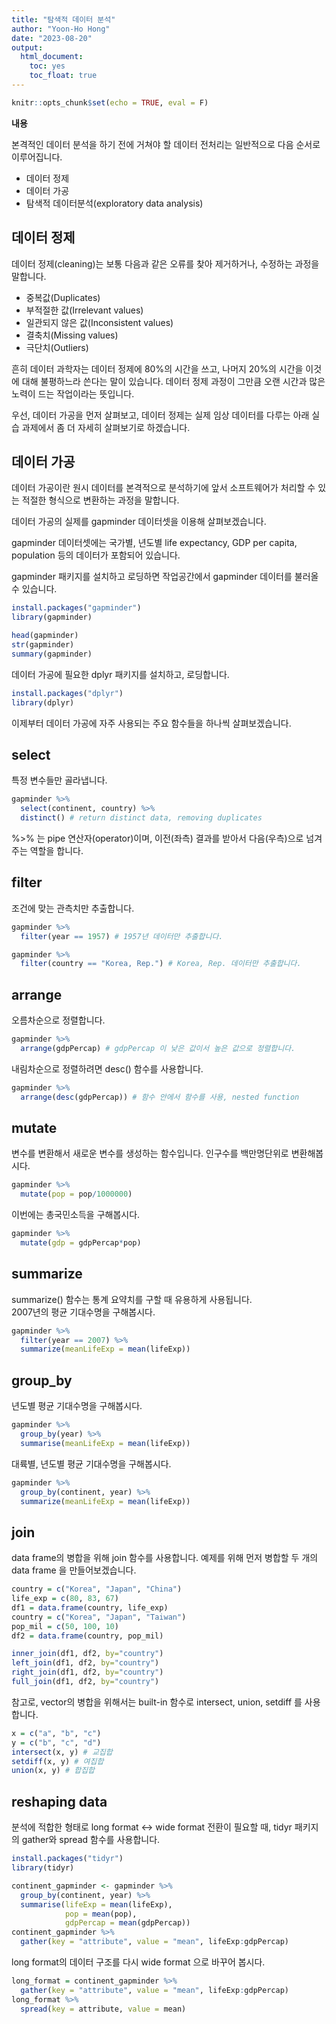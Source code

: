 ```yaml
---
title: "탐색적 데이터 분석"   
author: "Yoon-Ho Hong" 
date: "2023-08-20"
output: 
  html_document:
    toc: yes
    toc_float: true
---
```


```r
knitr::opts_chunk$set(echo = TRUE, eval = F)
```

**내용**   

본격적인 데이터 분석을 하기 전에 거쳐야 할 데이터 전처리는 일반적으로 다음 순서로 이루어집니다. 

- 데이터 정제      
- 데이터 가공    
- 탐색적 데이터분석(exploratory data analysis)                
      
## 데이터 정제

데이터 정제(cleaning)는 보통 다음과 같은 오류를 찾아 제거하거나, 수정하는 과정을 말합니다. 

- 중복값(Duplicates)       
- 부적절한 값(Irrelevant values)      
- 일관되지 않은 값(Inconsistent values)   
- 결축치(Missing values)     
- 극단치(Outliers)         

흔히 데이터 과학자는 데이터 정제에 80%의 시간을 쓰고, 나머지 20%의 시간을 이것에 대해 불평하느라 쓴다는 말이 있습니다. 데이터 정제 과정이 그만큼 오랜 시간과 많은 노력이 드는 작업이라는 뜻입니다.    

우선, 데이터 가공을 먼저 살펴보고, 데이터 정제는 실제 임상 데이터를 다루는 아래 실습 과제에서 좀 더 자세히 살펴보기로 하겠습니다.    


## 데이터 가공       

데이터 가공이란 원시 데이터를 본격적으로 분석하기에 앞서 소프트웨어가 처리할 수 있는 적절한 형식으로 변환하는 과정을 말합니다. 

데이터 가공의 실제를 gapminder 데이터셋을 이용해 살펴보겠습니다.   

gapminder 데이터셋에는 국가별, 년도별 life expectancy, GDP per capita, population 등의 데이터가 포함되어 있습니다.       

gapminder 패키지를 설치하고 로딩하면 작업공간에서 gapminder 데이터를 불러올 수 있습니다.  

```r
install.packages("gapminder")
library(gapminder)
```


```r
head(gapminder)
str(gapminder)
summary(gapminder)
```

데이터 가공에 필요한 dplyr 패키지를 설치하고, 로딩합니다. 

```r
install.packages("dplyr")
library(dplyr)
```

이제부터 데이터 가공에 자주 사용되는 주요 함수들을 하나씩 살펴보겠습니다.   

## select 
특정 변수들만 골라냅니다.   

```r
gapminder %>%
  select(continent, country) %>%
  distinct() # return distinct data, removing duplicates  
```

%>% 는 pipe 연산자(operator)이며, 이전(좌측) 결과를 받아서 다음(우측)으로 넘겨 주는 역할을 합니다.   

## filter

조건에 맞는 관측치만 추출합니다.  

```r
gapminder %>%
  filter(year == 1957) # 1957년 데이터만 추출합니다.    
```

```r
gapminder %>%
  filter(country == "Korea, Rep.") # Korea, Rep. 데이터만 추출합니다.    
```

## arrange

오름차순으로 정렬합니다.   
```r
gapminder %>%
  arrange(gdpPercap) # gdpPercap 이 낮은 값이서 높은 값으로 정렬합니다. 
```

내림차순으로 정렬하려면 desc() 함수를 사용합니다.   
```r
gapminder %>%
  arrange(desc(gdpPercap)) # 함수 안에서 함수를 사용, nested function 
```

## mutate

변수를 변환해서 새로운 변수를 생성하는 함수입니다.
인구수를 백만명단위로 변환해봅시다.   
```r
gapminder %>%
  mutate(pop = pop/1000000)
```

이번에는 총국민소득을 구해봅시다.   
```r
gapminder %>%
  mutate(gdp = gdpPercap*pop)
```

## summarize
summarize() 함수는 통계 요약치를 구할 때 유용하게 사용됩니다.   
2007년의 평균 기대수명을 구해봅시다.    
```r
gapminder %>%
  filter(year == 2007) %>%
  summarize(meanLifeExp = mean(lifeExp))
```


## group_by

년도별 평균 기대수명을 구해봅시다.   
```r
gapminder %>%
  group_by(year) %>%
  summarise(meanLifeExp = mean(lifeExp))
```

대륙별, 년도별 평균 기대수명을 구해봅시다.      
```r
gapminder %>%
  group_by(continent, year) %>%
  summarize(meanLifeExp = mean(lifeExp))
```

## join 

data frame의 병합을 위해 join 함수를 사용합니다. 
예제를 위해 먼저 병합할 두 개의 data frame 을 만들어보겠습니다. 

```r
country = c("Korea", "Japan", "China")
life_exp = c(80, 83, 67)
df1 = data.frame(country, life_exp) 
country = c("Korea", "Japan", "Taiwan")
pop_mil = c(50, 100, 10)
df2 = data.frame(country, pop_mil) 
``` 

```r
inner_join(df1, df2, by="country")
left_join(df1, df2, by="country")
right_join(df1, df2, by="country")
full_join(df1, df2, by="country")
```


참고로, vector의 병합을 위해서는 built-in 함수로 intersect, union, setdiff 를 사용합니다.   
```r
x = c("a", "b", "c")
y = c("b", "c", "d")
intersect(x, y) # 교집합   
setdiff(x, y) # 여집합  
union(x, y) # 합집합    
```

## reshaping data 

분석에 적합한 형태로 long format <-> wide format 전환이 필요할 때, tidyr 패키지의 gather와 spread 함수를 사용합니다.

```r
install.packages("tidyr")
library(tidyr)
```

```r
continent_gapminder <- gapminder %>%
  group_by(continent, year) %>%
  summarise(lifeExp = mean(lifeExp), 
            pop = mean(pop), 
            gdpPercap = mean(gdpPercap))
continent_gapminder %>% 
  gather(key = "attribute", value = "mean", lifeExp:gdpPercap)
```

long format의 데이터 구조를 다시 wide format 으로 바꾸어 봅시다. 

```r
long_format = continent_gapminder %>% 
  gather(key = "attribute", value = "mean", lifeExp:gdpPercap)
long_format %>% 
  spread(key = attribute, value = mean)
```



